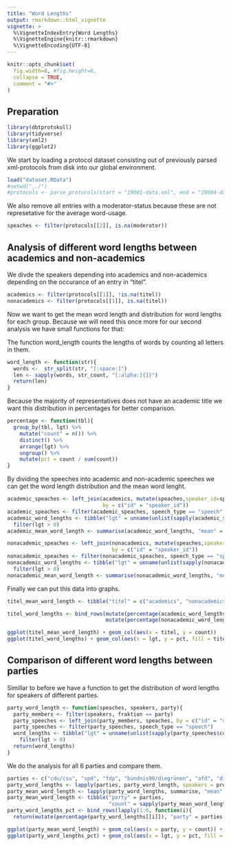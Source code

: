 ```yaml
---
title: "Word Lengths"
output: rmarkdown::html_vignette
vignette: >
  %\VignetteIndexEntry{Word Lengths}
  %\VignetteEngine{knitr::rmarkdown}
  %\VignetteEncoding{UTF-8}
---
```


```r
knitr::opts_chunk$set(
  fig.width=8, #fig.height=6,
  collapse = TRUE,
  comment = "#>"
)
```

## Preparation

```r
library(dbtprotokoll)
library(tidyverse)
library(xml2)
library(ggplot2)
```

We start by loading a protocol dataset consisting out of previously parsed xml-protocols from disk into our global environment.

```r
load("dataset.RData")
#setwd("../")
#protocols <- parse_protocols(start = "19001-data.xml", end = "19004-data.xml")
```

We also remove all entries with a moderator-status because these are not represetative for the average word-usage.

```r
speaches <- filter(protocols[[2]], is.na(moderator))
```

## Analysis of different word lengths between academics and non-academics

We divde the speakers depending into academics and non-academics depending on the occurance of an entry in "titel".

```r
academics <- filter(protocols[[1]], !is.na(titel))
nonacademics <- filter(protocols[[1]], is.na(titel))
```

Now we want to get the mean word length and distribution for word lengths for each group.
Because we will need this once more for our second analysis we have small functions for that: 

The function word_length counts the lengths of words by counting all letters in them.
```r
word_length <- function(str){
  words <-  str_split(str, "[:space:]")
  len <- sapply(words, str_count, "[:alpha:]{1}")
  return(len)
}
```

Because the majority of representatives does not have an academic title we want this distribution in percentages for better comparison.
```r
percentage <- function(tbl){
  group_by(tbl, lgt) %>%
    mutate("count" = n()) %>%
    distinct() %>%
    arrange(lgt) %>%
    ungroup() %>%
    mutate(pct = count / sum(count))
}
```
 
By dividing the speeches into academic and non-academic speeches we can get the word length distribution and the mean word lenght.

```r
academic_speaches <- left_join(academics, mutate(speaches,speaker_id=speaker_id),
                               by = c("id" = "speaker_id"))
academic_speaches <- filter(academic_speaches, speech_type == "speech")
academic_word_lengths <- tibble("lgt" = unname(unlist(sapply(academic_speaches$content, word_length)))) %>%
  filter(lgt > 0)
academic_mean_word_length <- summarise(academic_word_lengths, "mean" = mean(lgt))

nonacademic_speaches <- left_join(nonacademics, mutate(speaches,speaker_id=speaker_id),
                                  by = c("id" = "speaker_id"))
nonacademic_speaches <- filter(nonacademic_speaches, speech_type == "speech")
nonacademic_word_lengths <- tibble("lgt" = unname(unlist(sapply(nonacademic_speaches$content, word_length)))) %>%
  filter(lgt > 0)
nonacademic_mean_word_length <- summarise(nonacademic_word_lengths, "mean" = mean(lgt))
```

Finally we can put this data into graphs.
```r
titel_mean_word_length <- tibble("titel" = c("academics", "nonacademics"), "count" = c(academic_mean_word_length$mean, nonacademic_mean_word_length$mean))

titel_word_lengths <- bind_rows(mutate(percentage(academic_word_lengths), "titel" = "academics"),
                                mutate(percentage(nonacademic_word_lengths), "titel" = "nonacademics"))

ggplot(titel_mean_word_length) + geom_col(aes(x = titel, y = count))
ggplot(titel_word_lengths) + geom_col(aes(x = lgt, y = pct, fill = titel), position = "dodge")+ xlim(0,20)
```

## Comparison of different word lengths between parties

Simillar to before we have a function to get the distribution of word lengths for speakers of different parties.
```r
party_word_length <- function(speaches, speakers, party){
  party_members <- filter(speakers, fraktion == party)
  party_speeches <- left_join(party_members, speaches, by = c("id" = "speaker_id"))
  party_speeches <- filter(party_speeches, speech_type == "speech")
  word_lengths <- tibble("lgt" = unname(unlist(sapply(party_speeches$content, word_length)))) %>%
    filter(lgt > 0)
  return(word_lengths)
}
```
We do the analysis for all 6 parties and compare them.
```r
parties <- c("cdu/csu", "spd", "fdp", "bündnis90/diegrünen", "afd", "dielinke")
party_word_lengths <- lapply(parties, party_word_length, speakers = protocols[[1]], speaches = speaches)
party_mean_word_length <- lapply(party_word_lengths, summarise, "mean" = mean(lgt))
party_mean_word_length <- tibble("party" = parties,
                                 "count" = sapply(party_mean_word_length, function(tbl){return(tbl$mean)}))
party_word_lengths_pct <- bind_rows(lapply(1:6, function(i){
  return(mutate(percentage(party_word_lengths[[i]]), "party" = parties[i]))}))

ggplot(party_mean_word_length) + geom_col(aes(x = party, y = count)) + scale_fill_manual(values=party_colors)
ggplot(party_word_lengths_pct) + geom_col(aes(x = lgt, y = pct, fill = party), position = "dodge") + xlim(0,20)  + scale_fill_manual(values=party_colors)
```
